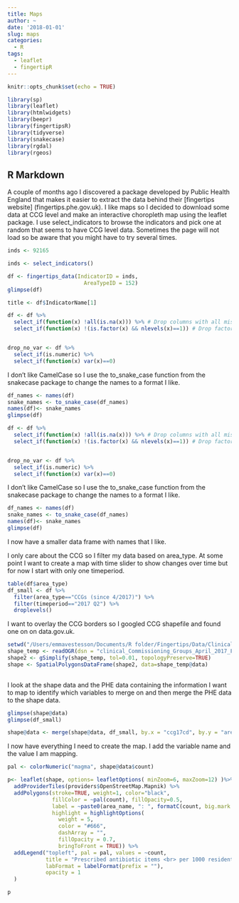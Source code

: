 ```yaml
---
title: Maps
author: ~
date: '2018-01-01'
slug: maps
categories:
  - R
tags:
  - leaflet
  - fingertipR
---
```



```r
knitr::opts_chunk$set(echo = TRUE)

library(sp)
library(leaflet)
library(htmlwidgets)
library(beepr)
library(fingertipsR)
library(tidyverse)
library(snakecase)
library(rgdal)
library(rgeos)
```

## R Markdown

A couple of months ago I discovered a package developed by Public Health England that makes it easier to extract the data behind their [fingertips website] (fingertips.phe.gov.uk). I like maps so I decided to download some data at CCG level and make an interactive choropleth map using the leaflet package. I use select_indicators to browse the indicators and pick one at random that seems to have CCG level data. Sometimes the page will not load so be aware that you might have to try several times. 

```r
inds <- 92165 
```


```r

inds <- select_indicators()

```

```r
df <- fingertips_data(IndicatorID = inds,
                        AreaTypeID = 152)
glimpse(df)

title <- df$IndicatorName[1]

```

```r

df <- df %>% 
  select_if(function(x) !all(is.na(x))) %>% # Drop columns with all missing values
  select_if(function(x) !(is.factor(x) && nlevels(x)==1)) # Drop factors with only one level


drop_no_var <- df %>% 
  select_if(is.numeric) %>% 
  select_if(function(x) var(x)==0) 

```

I don't like CamelCase so I use the to_snake_case function from the snakecase package to change the names to a format I like. 

```r

df_names <- names(df)
snake_names <- to_snake_case(df_names)
names(df)<- snake_names
glimpse(df)
```
```r

df <- df %>% 
  select_if(function(x) !all(is.na(x))) %>% # Drop columns with all missing values
  select_if(function(x) !(is.factor(x) && nlevels(x)==1)) # Drop factors with only one level


drop_no_var <- df %>% 
  select_if(is.numeric) %>% 
  select_if(function(x) var(x)==0) 

```

I don't like CamelCase so I use the to_snake_case function from the snakecase package to change the names to a format I like. 

```r

df_names <- names(df)
snake_names <- to_snake_case(df_names)
names(df)<- snake_names
glimpse(df)
```

I now have a smaller data frame with names that I like.

I only care about the CCG so I filter my data based on area_type. At some point I want to create a map with time slider to show changes over time but for now I start with only one timeperiod.
```r
table(df$area_type)
df_small <- df %>% 
  filter(area_type=="CCGs (since 4/2017)") %>% 
  filter(timeperiod=="2017 Q2") %>% 
  droplevels()
```



I want to overlay the CCG borders so I googled CCG shapefile and found one on on data.gov.uk. 

```r

setwd("/Users/emmavestesson/Documents/R folder/Fingertips/Data/Clinical_Commissioning_Groups_April_2017_Full_Clipped_Boundaries_in_England_V4")
shape_temp <- readOGR(dsn = "clinical_Commissioning_Groups_April_2017_Full_Clipped_Boundaries_in_England_V4.shp")
shape2 <- gSimplify(shape_temp, tol=0.01, topologyPreserve=TRUE)
shape <- SpatialPolygonsDataFrame(shape2, data=shape_temp@data)
  
```
I look at the shape data and the PHE data containing the information I want to map to identify which variables to merge on and then merge the PHE data to the shape data.

```r
glimpse(shape@data)
glimpse(df_small)

shape@data <- merge(shape@data, df_small, by.x = "ccg17cd", by.y = "area_code")

```

I now have everything I need to create the map. I add the variable name and the value I am mapping. 

```r



pal <- colorNumeric("magma", shape@data$count)

p<- leaflet(shape, options= leafletOptions( minZoom=6, maxZoom=12) )%>% 
  addProviderTiles(providers$OpenStreetMap.Mapnik) %>%
  addPolygons(stroke=TRUE, weight=1, color="black", 
              fillColor = ~pal(count), fillOpacity=0.5,  
              label = ~paste0(area_name, ": ", formatC(count, big.mark = ",")),
              highlight = highlightOptions(
                weight = 5,
                color = "#666",
                dashArray = "",
                fillOpacity = 0.7,
                bringToFront = TRUE)) %>%
  addLegend("topleft", pal = pal, values = ~count,
            title = "Prescribed antibiotic items <br> per 1000 residents ",
            labFormat = labelFormat(prefix = ""),
            opacity = 1
  )


```

```r
p
```

